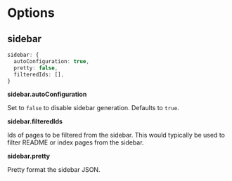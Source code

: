 # Options

## sidebar

```ts
sidebar: {
  autoConfiguration: true,
  pretty: false,
  filteredIds: [],
}
```

**sidebar.autoConfiguration**

Set to `false` to disable sidebar generation. Defaults to `true`.

**sidebar.filteredIds**

Ids of pages to be filtered from the sidebar. This would typically be used to filter README or index pages from the sidebar.

**sidebar.pretty**

Pretty format the sidebar JSON.
